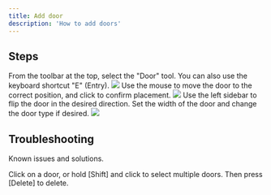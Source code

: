 ```yaml
---
title: Add door
description: 'How to add doors'
---
```



## Steps

<Steps>
  <Step title="Select door tool">
    From the toolbar at the top, select the "Door" tool.
    <Tip>
      You can also use the keyboard shortcut "E" (Entry).
    </Tip>
    <Frame type="glass">
        <img src="/images/engine/tools/add-door/step-1.png" />
    </Frame>
  </Step>
  <Step title="Place door">
    Use the mouse to move the door to the correct position, and click to confirm placement.
    <Frame type="glass">
        <img src="/images/engine/tools/add-door/step-2.png" />
    </Frame>
  </Step>
  <Step title="Configure door">
    Use the left sidebar to flip the door in the desired direction. Set the width of the door and change the door type if desired.
    <Frame type="glass">
        <img src="/images/engine/tools/add-door/step-3.png" />
    </Frame>
  </Step>
</Steps>

## Troubleshooting

Known issues and solutions.

<AccordionGroup>
  <Accordion title="How do I delete a door?">
    Click on a door, or hold [Shift] and click to select multiple doors. Then press [Delete] to delete.
  </Accordion>
</AccordionGroup>
